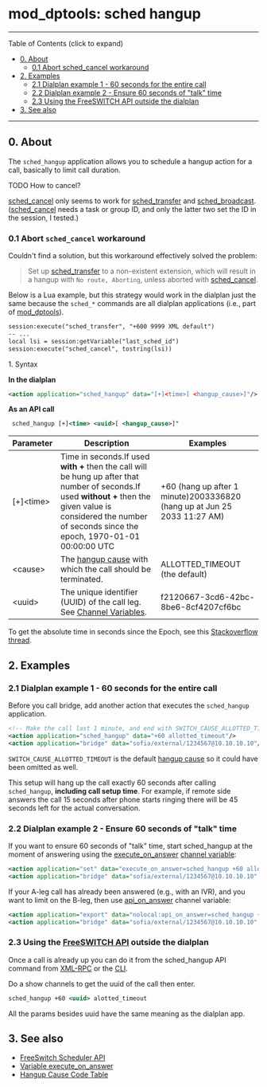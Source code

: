 
# mod_dptools: sched hangup 

 

---

Table of Contents (click to expand)

* [0\. About](#0-about)  
   * [0.1 Abort sched\_cancel workaround](#01-abort-sched_cancel-workaround)
* [2\. Examples](#2-examples)  
   * [2.1 Dialplan example 1 - 60 seconds for the entire call](#21-dialplan-example-1---60-seconds-for-the-entire-call)  
   * [2.2 Dialplan example 2 - Ensure 60 seconds of "talk" time](#22-dialplan-example-2---ensure-60-seconds-of-talk-time)  
   * [2.3 Using the FreeSWITCH API outside the dialplan](#-freeswitch--mod_dptools-sched-hangup-)
* [3\. See also](#3-see-also)

---

## 0\. About

The `sched_hangup` application allows you to schedule a hangup action for a call, basically to limit call duration.

TODO How to cancel?

[sched\_cancel](./6587049.mdx#0-about) only seems to work for [sched\_transfer](./6587055.mdx#0-about) and [sched\_broadcast](./6587042.mdx#0-about). ([sched\_cancel](./6587049.mdx#0-about) needs a task or group ID, and only the latter two set the ID in the session, I tested.)

### 0.1 Abort `sched_cancel` workaround

Couldn't find a solution, but this workaround effectively solved the problem:

> Set up [sched\_transfer](../mod_dptools_1970333.mdx#-c) to a non-existent extension, which will result in a hangup with `No route, Aborting`, unless aborted with [sched\_cancel](../mod_dptools_1970333.mdx#-c).

Below is a Lua example, but this strategy would work in the dialplan just the same because the `sched_*` commands are all dialplan applications (i.e., part of [mod\_dptools](../mod_dptools_1970333.mdx#-c)).

```xml
session:execute("sched_transfer", "+600 9999 XML default")
-- ...
local lsi = session:getVariable("last_sched_id")
session:execute("sched_cancel", tostring(lsi))
```

1\. Syntax

**In the dialplan**

```xml
<action application="sched_hangup" data="[+]<time>[ <hangup_cause>]"/> 
```

**As an API call**

```xml
 sched_hangup [+]<time> <uuid>[ <hangup_cause>]"
```

| Parameter   | Description                                                                                                                                                                                                           | Examples                                                                 |
| ----------- | --------------------------------------------------------------------------------------------------------------------------------------------------------------------------------------------------------------------- | ------------------------------------------------------------------------ |
| \[+\]&lt;time> | Time in seconds.If used **with +** then the call will be hung up after that number of seconds.If used **without +** then the given value is considered the number of seconds since the epoch, 1970-01-01 00:00:00 UTC | +60 (hang up after 1 minute)2003336820 (hang up at Jun 25 2033 11:27 AM) |
| &lt;cause>     | The [hangup cause](../../Troubleshooting-Debugging/Hangup-Cause-Code-Table_3964945.mdx#about) with which the call should be terminated.                                                                                                                  | ALLOTTED\_TIMEOUT (the default)                                          |
| &lt;uuid>      | The unique identifier (UUID) of the call leg. See [Channel Variables](../../Dialplan/Channel-Variables_16352493.mdx#about).                                                                                                             | f2120667-3cd6-42bc-8be6-8cf4207cf6bc                                     |

To get the absolute time in seconds since the Epoch, see this [Stackoverflow thread](https://stackoverflow.com/questions/1092631/get-current-time-in-seconds-since-the-epoch-on-linux-bash).

## 2\. Examples

### 2.1 Dialplan example 1 - 60 seconds for the entire call

Before you call bridge, add another action that executes the `sched_hangup` application.

```xml
<!-- Make the call last 1 minute, and end with SWITCH_CAUSE_ALLOTTED_TIMEOUT -->
<action application="sched_hangup" data="+60 allotted_timeout"/>
<action application="bridge" data="sofia/external/1234567@10.10.10.10"/>
```

`SWITCH_CAUSE_ALLOTTED_TIMEOUT` is the default [hangup cause](../../Troubleshooting-Debugging/Hangup-Cause-Code-Table_3964945.mdx#about) so it could have been omitted as well.

This setup will hang up the call exactly 60 seconds after calling `sched_hangup`, **including call setup time**. For example, if remote side answers the call 15 seconds after phone starts ringing there will be 45 seconds left for the actual conversation.

### 2.2 Dialplan example 2 - Ensure 60 seconds of "talk" time

If you want to ensure 60 seconds of "talk" time, start sched\_hangup at the moment of answering using the [execute\_on\_answer](../../../Channel-Variables-Catalog/execute_on_answer_16352786.mdx#execute_on_answer) [channel variable](../../Dialplan/Channel-Variables_16352493.mdx#about):

```xml
<action application="set" data="execute_on_answer=sched_hangup +60 alloted_timeout" />
<action application="bridge" data="sofia/external/1234567@10.10.10.10" /> 
```

If your A-leg call has already been answered (e.g., with an IVR), and you want to limit on the B-leg, then use [api\_on\_answer](../../../Channel-Variables-Catalog/api_on_answer_16352805.mdx#api_on_answer) channel variable:

```xml
<action application="export" data="nolocal:api_on_answer=sched_hangup +60 ${uuid} alloted_timeout" />
<action application="bridge" data="sofia/external/1234567@10.10.10.10" /> 
```

### 2.3 Using the [FreeSWITCH API](../../Introduction/FreeSWITCH-API_30867723.mdx#-freeswitch--freeswitch-api-) outside the dialplan

Once a call is already up you can do it from the sched\_hangup API command from [XML-RPC](../../Configuration/FreeSWITCH-XML-RPC_13173038.mdx#--) or the [CLI](../../Client-and-Developer-Interfaces/1048948.mdx#or).

Do a show channels to get the uuid of the call then enter.

```xml
sched_hangup +60 <uuid> alotted_timeout 
```

All the params besides uuid have the same meaning as the dialplan app.

## 3\. See also

* [FreeSwitch Scheduler API](../../Configuration/FreeSWITCH-Scheduler-API_13173035.mdx#about)
* [Variable execute\_on\_answer](../../../Channel-Variables-Catalog/execute_on_answer_16352786.mdx#execute_on_answer)
* [Hangup Cause Code Table](../../Troubleshooting-Debugging/Hangup-Cause-Code-Table_3964945.mdx#about)
  
  

